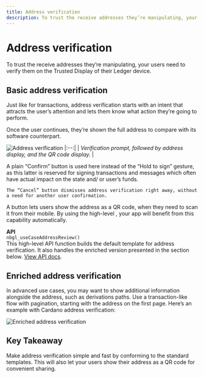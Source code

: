 ```yaml
---
title: Address verification
description: To trust the receive addresses they’re manipulating, your users need to verify them on the Trusted Display of their Ledger device.
---
```



# Address verification

To trust the receive addresses they’re manipulating, your users need to verify them on the Trusted Display of their Ledger device.

## Basic address verification

Just like for transactions, address verification starts with an intent that attracts the user’s attention and lets them know what action they’re going to perform.

Once the user continues, they’re shown the full address to compare with its software counterpart.

![Address verification](/device-app/stax-flex-address-verification.png)
|:--:| 
| *Verification prompt, followed by address display, and the QR code display.* |

<Callout type="info" emoji="ℹ️">
	A plain “Confirm” button is used here instead of the “Hold to sign” gesture, as this latter is reserved for signing transactions and messages which often have actual impact on the <Glossary word="blockchain"></Glossary> state and/ or user’s funds.
	
	The “Cancel” button dismisses address verification right away, without a need for another user confirmation.
</Callout>

A button lets users show the address as a QR code, when they need to scan it from their mobile. By using the high-level <Glossary word="API"></Glossary>, your app will benefit from this capability automatically.

<Callout emoji="💻">
	<b>API</b><br/>
	<code>nbgl_useCaseAddressReview()</code><br/>
	This high-level API function builds the default template for address verification. It also handles the enriched version presented in the section below. <a href="https://ledgerhq.github.io/ledger-secure-sdk/nbgl__use__case_8h.html#abb0d60831b55936803dd477cfffa226c">View API docs</a>.
</Callout>

## Enriched address verification

In advanced use cases, you may want to show additional information alongside the address, such as derivations paths. Use a transaction-like flow with pagination, starting with the address on the first page. Here’s an example with Cardano address verification:

![Enriched address verification](/device-app/stax-flex-enriched-address-verification.png)

## Key Takeaway

<KeyTakeaway>
	Make address verification simple and fast by conforming to the standard templates. This will also let your users show their address as a QR code for convenient sharing.
</KeyTakeaway>


